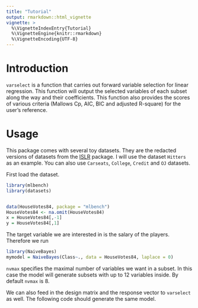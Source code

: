 ```yaml
---
title: "Tutorial"
output: rmarkdown::html_vignette
vignette: >
  %\VignetteIndexEntry{Tutorial}
  %\VignetteEngine{knitr::rmarkdown}
  %\VignetteEncoding{UTF-8}
---
```


# Introduction

`varselect` is a function that carries out forward variable selection for linear regression. This function will output the selected variables of each subset along the way and their coefficients. This function also provides the scores of various criteria (Mallows Cp, AIC, BIC and adjusted R-square) for the user's reference.

# Usage

This package comes with several toy datasets. They are the redacted versions of datasets from the [ISLR](https://cran.r-project.org/web/packages/ISLR/ISLR.pdf) package. I will use the dataset `Hitters` as an example. You can also use `Carseats`, `College`, `Credit` and `OJ` datasets.

First load the dataset.

```r
library(mlbench)
library(datasets)


data(HouseVotes84, package = "mlbench")
HouseVotes84 <- na.omit(HouseVotes84)
x = HouseVotes84[,-1]
y = HouseVotes84[,1]

```


The target variable we are interested in is the salary of the players. Therefore we run

```r
library(NaiveBayes)
mymodel = NaiveBayes(Class~., data = HouseVotes84, laplace = 0)

```


`nvmax` specifies the maximal number of variables we want in a subset. In this case the model will generate subsets with up to 12 variables inside. By default `nvmax` is 8.

We can also feed in the design matrix and the response vector to `varselect` as well. The following code should generate the same model.










